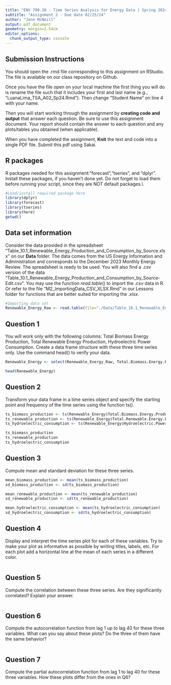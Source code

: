 ```yaml
---
title: "ENV 790.30 - Time Series Analysis for Energy Data | Spring 2024"
subtitle: "Assignment 2 - Due date 02/25/24"
author: "Jenn McNeill"
output: pdf_document
geometry: margin=2.54cm
editor_options: 
  chunk_output_type: console
---
```


## Submission Instructions

You should open the .rmd file corresponding to this assignment on RStudio. The file is available on our class repository on Github.   

Once you have the file open on your local machine the first thing you will do is rename the file such that it includes your first and last name (e.g., "LuanaLima_TSA_A02_Sp24.Rmd"). Then change "Student Name" on line 4 with your name. 

Then you will start working through the assignment by  **creating code and output** that answer each question. Be sure to use this assignment document. Your report should contain the answer to each question and any plots/tables you obtained (when applicable).

When you have completed the assignment, **Knit** the text and code into a single PDF file. Submit this pdf using Sakai. 

## R packages

R packages needed for this assignment:"forecast","tseries", and "dplyr". Install these packages, if you haven't done yet. Do not forget to load them before running your script, since they are NOT default packages.\\

```r
#Load/install required package here
library(dplyr)
library(forecast)
library(tseries)
library(here)
getwd()

```


## Data set information  

Consider the data provided in the spreadsheet "Table_10.1_Renewable_Energy_Production_and_Consumption_by_Source.xlsx" on our **Data** folder. The data comes from the US Energy Information and Administration and corresponds to the December 2023 Monthly Energy Review. The spreadsheet is ready to be used. You will also find a $.csv$ version of the data "Table_10.1_Renewable_Energy_Production_and_Consumption_by_Source-Edit.csv". You may use the function $read.table()$ to import the $.csv$ data in R. Or refer to the file "M2_ImportingData_CSV_XLSX.Rmd" in our Lessons folder for functions that are better suited for importing the $.xlsx$.

```r
#Importing data set
Renewable_Energy_Raw <- read.table(file="./Data/Table_10.1_Renewable_Energy_Production_and_Consumption_by_Source.csv", header=TRUE,dec = ".",sep=",",stringsAsFactors = TRUE) 
```


## Question 1
You will work only with the following columns: Total Biomass Energy Production, Total Renewable Energy Production, Hydroelectric Power Consumption. Create a data frame structure with these three time series only. Use the command head() to verify your data.

```r
Renewable_Energy <- select(Renewable_Energy_Raw, Total.Biomass.Energy.Production:Hydroelectric.Power.Consumption)

head(Renewable_Energy)
```


## Question 2
Transform your data frame in a time series object and specify the starting point and frequency of the time series using the function ts().

```r
ts_biomass_production <- ts(Renewable_Energy$Total.Biomass.Energy.Production)
ts_renewable_production <- ts(Renewable_Energy$Total.Renewable.Energy.Production)
ts_hydroelectric_consumption <- ts(Renewable_Energy$Hydroelectric.Power.Consumption)

ts_biomass_production
ts_renewable_production
ts_hydroelectric_consumption
```


## Question 3
Compute mean and standard deviation for these three series.

```r
mean_biomass_production <- mean(ts_biomass_production)
sd_biomass_production <- sd(ts_biomass_production)

mean_renewable_production <- mean(ts_renewable_production)
sd_renewable_production <- sd(ts_renewable_production)

mean_hydroelectric_consumption <- mean(ts_hydroelectric_consumption)
sd_hydroelectric_consumption <- sd(ts_hydroelectric_consumption)
```


## Question 4
Display and interpret the time series plot for each of these variables. Try to make your plot as informative as possible by writing titles, labels, etc. For each plot add a horizontal line at the mean of each series in a different color.

```r

```


## Question 5
Compute the correlation between these three series. Are they significantly correlated? Explain your answer.

```r

```


## Question 6
Compute the autocorrelation function from lag 1 up to lag 40 for these three variables. What can you say about these plots? Do the three of them have the same behavior?

```r

```


## Question 7
Compute the partial autocorrelation function from lag 1 to lag 40 for these three variables. How these plots differ from the ones in Q6?

```r

```


